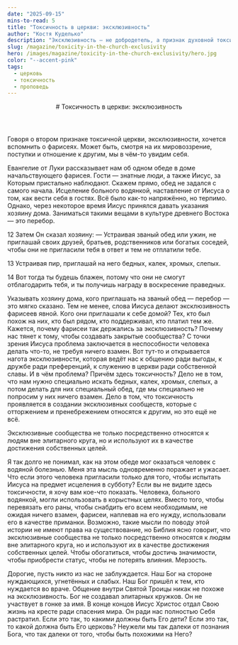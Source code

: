 ```yaml
---
date: "2025-09-15"
mins-to-read: 5
title: "Токсичность в церкви: эксклюзивность"
author: "Костя Куделько"
description: "Эксклюзивность — не добродетель, а признак духовной токсичности. Когда общение строится ради выгоды, а люди становятся инструментом для достижения целей, мы теряем образ Христа. Бог зовёт к открытому сердцу, не к элитарным кругам."
slug: /magazine/toxicity-in-the-church-exclusivity
hero: /images/magazine/toxicity-in-the-church-exclusivity/hero.jpg
color: "--accent-pink"
tags:
  - церковь
  - токсичность
  - проповедь
---
```


<Header
  src="/images/magazine/toxicity-in-the-church-exclusivity/hero.jpg"
  title="Токсичность в церкви: эксклюзивность"
  date="2025-09-15"
  author="Костя Куделько"
>
  # Токсичность в церкви: эксклюзивность
</Header>

Говоря о втором признаке токсичной церкви, эксклюзивности, хочется вспомнить о фарисеях. Может быть, смотря на их мировоззрение, поступки и отношение к другим, мы в чём-то увидим себя.

Евангелие от Луки рассказывает нам об одном обеде в доме начальствующего фарисея. Гости — знатные люди, а также Иисус, за Которым пристально наблюдают. Скажем прямо, обед не задался с самого начала. Исцеление больного водянкой, наставление от Иисуса о том, как вести себя в гостях. Всё было как-то напряжённо, но терпимо. Однако, через некоторое время Иисус принялся давать указания хозяину дома. Заниматься такими вещами в культуре древнего Востока — это перебор.

<Quote author="Лк. 14:12-14 (НРП)">
  12 Затем Он сказал хозяину: — Устраивая званый обед или ужин, не приглашай своих друзей, братьев, родственников или богатых соседей, чтобы они не пригласили тебя в ответ и тем не отплатили тебе.

  13 Устраивая пир, приглашай на него бедных, калек, хромых, слепых.

  14 Вот тогда ты будешь блажен, потому что они не смогут отблагодарить тебя, и ты получишь награду в воскресение праведных.
</Quote>

Указывать хозяину дома, кого приглашать на званый обед — перебор — это мягко сказано. Тем не менее, слова Иисуса делают эксклюзивность фарисеев явной. Кого они приглашали к себе домой? Тех, кто был похож на них, кто был рядом, кто поддерживал, кто платил тем же. Кажется, почему фарисеи так держались за эксклюзивность? Почему нас тянет к тому, чтобы создавать закрытые сообщества? С точки зрения Иисуса проблема заключается в неспособности человека делать что-то, не требуя ничего взамен. Вот тут-то и открывается нагота эксклюзивности, которая ведёт нас к общению ради выгоды, к дружбе ради преференций, к служению в церкви ради собственной славы. И в чём проблема? Причём здесь токсичность? Дело не в том, что нам нужно специально искать бедных, калек, хромых, слепых, а потом делать для них специальный обед, где мы специально не попросим у них ничего взамен. Дело в том, что токсичность проявляется в создании эксклюзивных сообществ, которые с отторжением и пренебрежением относятся к другим, но это ещё не всё.

<ColoredTextBlock color="--accent-pink">
  Эксклюзивные сообщества не только посредственно относятся к людям вне элитарного круга, но и используют их в качестве достижения собственных целей.
</ColoredTextBlock>

Я так долго не понимал, как на этом обеде мог оказаться человек с водяной болезнью. Меня эта мысль одновременно поражает и ужасает. Что если этого человека пригласили только для того, чтобы испытать Иисуса на предмет исцеления в субботу? Если вы не видите здесь токсичности, я хочу вам кое-что показать. Человека, больного водянкой, могли использовать в корыстных целях. Вместо того, чтобы перевязать его раны, чтобы снабдить его всем необходимым, не ожидая ничего взамен, фарисеи, наплевав на его нужду, использовали его в качестве приманки. Возможно, такие мысли по поводу этой истории не имеют права на существование, но Библия ясно говорит, что эксклюзивные сообщества не только посредственно относятся к людям вне элитарного круга, но и используют их в качестве достижения собственных целей. Чтобы обогатиться, чтобы достичь значимости, чтобы приобрести статус, чтобы не потерять влияния. Мерзость.

Дорогие, пусть никто из нас не заблуждается. Наш Бог на стороне нуждающихся, угнетённых и слабых. Наш Бог пришёл к тем, кто нуждается во враче. Общение внутри Святой Троицы никак не похоже на эксклюзивность. Бог не создавал элитарных кружков. Он не участвует в гонке за имя. В конце концов Иисус Христос отдал Свою жизнь на кресте ради спасения мира. Он ради нас полностью Себя растратил. Если это так, то какими должны быть Его дети? Если это так, то какой должна быть Его церковь? Неужели мы так далеки от познания Бога, что так далеки от того, чтобы быть похожими на Него?
